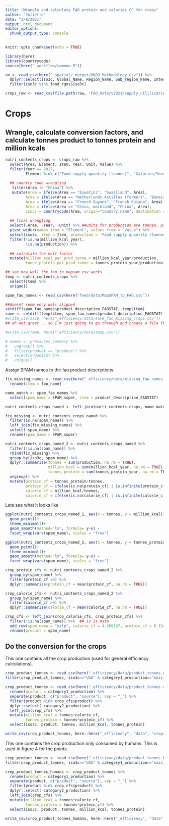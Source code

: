 ```yaml
---
title: "Wrangle and calculate FAO protein and calories CF for crops"
author: "Juliette"
date: "3/8/2021"
output: html_document
editor_options: 
  chunk_output_type: console
---
```



```r
knitr::opts_chunk$set(echo = TRUE)

library(here)
library(countrycode)
source(here("_workflow/common.R"))

un <- read_csv(here("_spatial/_output/UNSD_Methodology.csv")) %>% 
  dplyr::select(iso3c, Global_Name, Region_Name, Sub_region_Name, Intermediate_Region_Name) %>% 
  filter(iso3c %in% food_rgns$iso3c)

crops_raw <- read_csv(file.path(raw, "FAO_data/v2021/supply_utlilization_accounts/crops/FAOSTAT_data_2-5-2021.csv"))
```

# Crops

## Wrangle, calculate conversion factors, and calculate tonnes product to tonnes protein and million kcals
```r

nutri_contents_crops <- crops_raw %>% 
  select(Area, Element, Item, Year, Unit, Value) %>% 
  filter(Year == 2017,
         Element %in% c("Food supply quantity (tonnes)", "Calories/Year", "Proteins/Year")) %>% 
  
  ## country code wrangling
   filter(Area != "China") %>% 
   mutate(Area = ifelse(Area == "Eswatini", "Swaziland", Area),
         Area = ifelse(Area == "Netherlands Antilles (former)", "Bonaire, Sint Eustatius and Saba", Area),
         Area = ifelse(Area == "French Guyana", "French Guiana", Area),
         Area = ifelse(Area == "China, mainland", "China", Area),
         iso3c = countrycode(Area, origin="country.name", destination = "iso3c")) %>% 
  
  ## final wrangling
  select(-Area, -Year, -Unit) %>% ##units for production are tonnes, protein is tonnes, and calories is million kcals
  pivot_wider(names_from = "Element", values_from = "Value") %>% 
  select(iso3c, item = Item, production = 'Food supply quantity (tonnes)' , million_kcal_year = 'Calories/Year', tonnes_protein_year = 'Proteins/Year') %>% 
  filter(!is.na(million_kcal_year),
         !is.na(production)) %>% 
  
  ## calculate the mult factor
  mutate(million_kcal_per_prod_tonne = million_kcal_year/production,
         tonne_protein_per_prod_tonne = tonnes_protein_year/production)

## see how well the fao to mapsam csv works
temp <- nutri_contents_crops %>% 
  select(item) %>% 
  unique()

spam_fao_names <- read_csv(here("feed/data/MapSPAM_to_FAO.csv"))

##doesnt seem very well aligned
setdiff(spam_fao_names$product_description_FAOSTAT, temp$item) 
save <- setdiff(temp$item, spam_fao_names$product_description_FAOSTAT) %>% as_tibble()
#write_csv(save, here("_efficiency/data/save_fao_missing_crops.csv"))
## eh not great... so I'm just going to go through and create a file that will work best for this

#write_csv(temp, here("_efficiency/data/temp.csv"))

# names <- pressures_summary %>% 
#   ungroup() %>% 
#   filter(product == "produce") %>% 
#   select(organism) %>% 
#   unique()

```

Assign SPAM names to the fao product descriptions
```r
fix_missing_names <- read_csv(here("_efficiency/data/missing_fao_names.csv")) %>% 
  rename(item = fao_name)

name_match <- spam_fao_names %>% 
  select(spam_name = SPAM_super, item = product_description_FAOSTAT)

nutri_contents_crops_named <- left_join(nutri_contents_crops, name_match) 

fix_missing <- nutri_contents_crops_named %>% 
  filter(is.na(spam_name)) %>% 
  left_join(fix_missing_names) %>% 
  select(-spam_name) %>% 
  rename(spam_name = SPAM_super)

nutri_contents_crops_named_2 <- nutri_contents_crops_named %>% 
  filter(!is.na(spam_name)) %>% 
  rbind(fix_missing) %>% 
  group_by(iso3c, spam_name) %>% 
  dplyr::summarise(tonnes = sum(production, na.rm = TRUE),
                   million_kcal = sum(million_kcal_year, na.rm = TRUE),
                   tonnes_protein = sum(tonnes_protein_year, na.rm = TRUE)) %>% 
  ungroup() %>% 
  mutate(protein_cf = tonnes_protein/tonnes,
         protein_cf = ifelse(is.na(protein_cf) | is.infinite(protein_cf), 0, protein_cf),
         calorie_cf = million_kcal/tonnes,
         calorie_cf = ifelse(is.na(calorie_cf) | is.infinite(calorie_cf), 0, calorie_cf))
```


Lets see what it looks like

```r
ggplot(nutri_contents_crops_named_2, aes(x = tonnes, y = million_kcal)) +
  geom_point()+
  theme_minimal()+
  geom_smooth(method='lm', formula= y~x) +
  facet_wrap(vars(spam_name), scales = "free")

ggplot(nutri_contents_crops_named_2, aes(x = tonnes, y = tonnes_protein)) +
  geom_point()+
  theme_minimal()+
  geom_smooth(method='lm', formula= y~x) +
  facet_wrap(vars(spam_name), scales = "free")
```


```r
crop_protein_cfs <- nutri_contents_crops_named_2 %>% 
  group_by(spam_name) %>% 
  filter(protein_cf >0) %>% 
  dplyr::summarise(protein_cf = mean(protein_cf, na.rm = TRUE))

crop_calorie_cfs <- nutri_contents_crops_named_2 %>% 
  group_by(spam_name) %>% 
  filter(calorie_cf >0) %>% 
  dplyr::summarise(calorie_cf = mean(calorie_cf, na.rm = TRUE))

crop_cfs <- left_join(crop_calorie_cfs, crop_protein_cfs) %>% 
  filter(!is.na(spam_name)) %>%  ## is is mate
  add_row(spam_name = "oilp", calorie_cf = 4.289197, protein_cf = 0.1540623) %>%  ## gapfilled with xoil values
  rename(product = spam_name)
```


## Do the conversion for the crops 

This one  contains all the crop production (used for general efficiency calculations).
```r
crop_product_tonnes <- read_csv(here("_efficiency/data/product_tonnes.csv"))
filter(crop_product_tonnes, iso3c=="USA" & category1_production=="maiz_produce")

crop_product_tonnes <- read_csv(here("_efficiency/data/product_tonnes.csv")) %>% 
  rename(product = category1_production) %>% 
  separate(product, c("product", "source"), sep = "_") %>% 
  filter(product %in% crop_cfs$product) %>% 
  dplyr::select(-category2_production) %>% 
  left_join(crop_cfs) %>% 
  mutate(million_kcal = tonnes*calorie_cf,
         tonnes_protein = tonnes*protein_cf) %>% 
  select(iso3c, product, tonnes, million_kcal, tonnes_protein) 

write_csv(crop_product_tonnes, here::here("_efficiency", "data", "crops_protein_calories.csv"))

```

This one contains the crop production only consumed by humans.
This is used in figure 4 for the points.
```r


crop_product_tonnes <- read_csv(here("_efficiency/data/product_tonnes_human_crop_consumption.csv"))
filter(crop_product_tonnes, iso3c=="USA" & category1_production=="maiz_produce")

crop_product_tonnes_humans <- crop_product_tonnes %>% 
  rename(product = category1_production) %>% 
  separate(product, c("product", "source"), sep = "_") %>% 
  filter(product %in% crop_cfs$product) %>% 
  dplyr::select(-category2_production) %>% 
  left_join(crop_cfs) %>% 
  mutate(million_kcal = tonnes*calorie_cf,
         tonnes_protein = tonnes*protein_cf) %>% 
  select(iso3c, product, tonnes, million_kcal, tonnes_protein) 

write_csv(crop_product_tonnes_humans, here::here("_efficiency", "data", "crops_protein_calories_humans_only.csv"))




```
